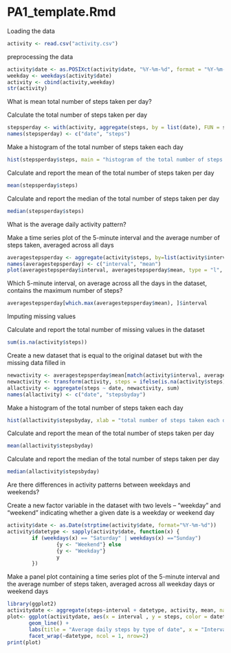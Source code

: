 PA1_template.Rmd
=============================================================================

Loading the data

```r
activity <- read.csv("activity.csv")
```

preprocessing the data

```r
activity$date <- as.POSIXct(activity$date, "%Y-%m-%d", format = "%Y-%m-%d", tz = "")
weekday <- weekdays(activity$date)
activity <- cbind(activity,weekday)
str(activity)
```

What is mean total number of steps taken per day?

Calculate the total number of steps taken per day

```r
stepsperday <- with(activity, aggregate(steps, by = list(date), FUN = sum, na.rm = TRUE))
names(stepsperday) <- c("date", "steps")

```

Make a histogram of the total number of steps taken each day

```r
hist(stepsperday$steps, main = "histogram of the total number of steps taken each day", xlab = "total number of steps taken each day")
```

Calculate and report the mean of the total number of steps taken per day

```r
mean(stepsperday$steps)
```

Calculate and report the median of the total number of steps taken per day

```r
median(stepsperday$steps)
```

What is the average daily activity pattern?

Make a time series plot of the 5-minute interval and the average number of steps taken, averaged across all days

```r
averagestepsperday <- aggregate(activity$steps, by=list(activity$interval), FUN=mean, na.rm=TRUE)
names(averagestepsperday) <- c("interval", "mean")
plot(averagestepsperday$interval, averagestepsperday$mean, type = "l", xlab="5-minute interval", ylab="average number of steps all days", main="average number of steps per 5-minute interval")

```

Which 5-minute interval, on average across all the days in the dataset, contains the maximum number of steps?

```r
averagestepsperday[which.max(averagestepsperday$mean), ]$interval
```

Imputing missing values

Calculate and report the total number of missing values in the dataset

```r
sum(is.na(activity$steps))
```

Create a new dataset that is equal to the original dataset but with the missing data filled in

```r
newactivity <- averagestepsperday$mean[match(activity$interval, averagestepsperday$interval)]
newactivity <- transform(activity, steps = ifelse(is.na(activity$steps), yes = newactivity, no = activity$steps))
allactivity <- aggregate(steps ~ date, newactivity, sum)
names(allactivity) <- c("date", "stepsbyday")
```

Make a histogram of the total number of steps taken each day

```r
hist(allactivity$stepsbyday, xlab = "total number of steps taken each day", main = "histogram of the total number of steps taken each day")
```

Calculate and report the mean of the total number of steps taken per day

```r
mean(allactivity$stepsbyday)
```

Calculate and report the median of the total number of steps taken per day

```r
median(allactivity$stepsbyday)
```

Are there differences in activity patterns between weekdays and weekends?

Create a new factor variable in the dataset with two levels – “weekday” and “weekend” indicating whether a given date is a weekday or weekend day

```r
activity$date <- as.Date(strptime(activity$date, format="%Y-%m-%d"))
activity$datetype <- sapply(activity$date, function(x) {
        if (weekdays(x) == "Saturday" | weekdays(x) =="Sunday") 
                {y <- "Weekend"} else 
                {y <- "Weekday"}
                y
        })
```

Make a panel plot containing a time series plot of the 5-minute interval and the average number of steps taken, averaged across all weekday days or weekend days

```r
library(ggplot2)
activitydate <- aggregate(steps~interval + datetype, activity, mean, na.rm = TRUE)
plot<- ggplot(activitydate, aes(x = interval , y = steps, color = datetype)) +
       geom_line() +
       labs(title = "Average daily steps by type of date", x = "Interval", y = "Average number of steps") +
       facet_wrap(~datetype, ncol = 1, nrow=2)
print(plot)
```

